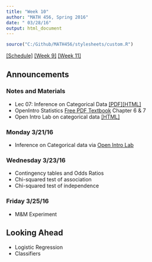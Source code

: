 ```yaml
---
title: "Week 10"
author: "MATH 456, Spring 2016"
date: " 03/28/16"
output: html_document
---
```

```r
source("C:/Github/MATH456/stylesheets/custom.R")
```
[[Schedule]](Schedule.html)  [[Week 9]](wk09.html) [[Week 11]](wk11.html)

## Announcements


### Notes and Materials
* Lec 07: Inference on Categorical Data [[PDF]](notes/lec07_CategoricalDataAnalysis.pdf)[[HTML]](notes/lec07_CategoricalDataAnalysis.html)
* OpenIntro Statistics [Free PDF Textbook](https://www.openintro.org/stat/textbook.php) Chapter 6 & 7
* Open Intro Lab on categorical data [[HTML]](notes/OI_Inf_for_categorical_data/html)


### Monday 3/21/16
* Inference on Categorical data via [Open Intro Lab](OI_Inf_for_categorical_data/html) 

### Wednesday 3/23/16
* Contingency tables and Odds Ratios 
* Chi-squared test of association
* Chi-squared test of independence

### Friday 3/25/16
* M&M Experiment


## Looking Ahead
* Logistic Regression
* Classifiers

